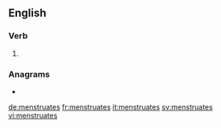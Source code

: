 ==English==

===Verb===
{{head|en|verb form}}

# {{en-third-person singular of|menstruate}}

===Anagrams===
* {{l|en|tsunameters}}

[[de:menstruates]]
[[fr:menstruates]]
[[it:menstruates]]
[[sv:menstruates]]
[[vi:menstruates]]
